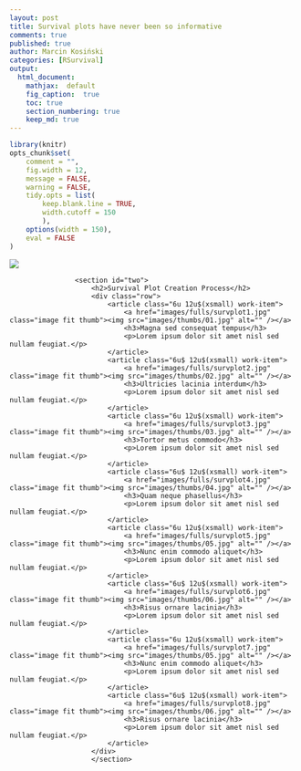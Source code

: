 ```yaml
---
layout: post
title: Survival plots have never been so informative
comments: true
published: true
author: Marcin Kosiński
categories: [RSurvival]
output:
  html_document:
    mathjax:  default
    fig_caption:  true
    toc: true
    section_numbering: true
    keep_md: true
---
```

```r
library(knitr)
opts_chunk$set(
	comment = "",
	fig.width = 12, 
	message = FALSE,
	warning = FALSE,
	tidy.opts = list(
		keep.blank.line = TRUE,
		width.cutoff = 150
		),
	options(width = 150),
	eval = FALSE
)
```
<img src="/images/fulls/kmTCGA.jpg" class="fit image">
<div id ="gallery">
					<section id="two">
						<h2>Survival Plot Creation Process</h2>
						<div class="row">
							<article class="6u 12u$(xsmall) work-item">
								<a href="images/fulls/survplot1.jpg" class="image fit thumb"><img src="images/thumbs/01.jpg" alt="" /></a>
								<h3>Magna sed consequat tempus</h3>
								<p>Lorem ipsum dolor sit amet nisl sed nullam feugiat.</p>
							</article>
							<article class="6u$ 12u$(xsmall) work-item">
								<a href="images/fulls/survplot2.jpg" class="image fit thumb"><img src="images/thumbs/02.jpg" alt="" /></a>
								<h3>Ultricies lacinia interdum</h3>
								<p>Lorem ipsum dolor sit amet nisl sed nullam feugiat.</p>
							</article>
							<article class="6u 12u$(xsmall) work-item">
								<a href="images/fulls/survplot3.jpg" class="image fit thumb"><img src="images/thumbs/03.jpg" alt="" /></a>
								<h3>Tortor metus commodo</h3>
								<p>Lorem ipsum dolor sit amet nisl sed nullam feugiat.</p>
							</article>
							<article class="6u$ 12u$(xsmall) work-item">
								<a href="images/fulls/survplot4.jpg" class="image fit thumb"><img src="images/thumbs/04.jpg" alt="" /></a>
								<h3>Quam neque phasellus</h3>
								<p>Lorem ipsum dolor sit amet nisl sed nullam feugiat.</p>
							</article>
							<article class="6u 12u$(xsmall) work-item">
								<a href="images/fulls/survplot5.jpg" class="image fit thumb"><img src="images/thumbs/05.jpg" alt="" /></a>
								<h3>Nunc enim commodo aliquet</h3>
								<p>Lorem ipsum dolor sit amet nisl sed nullam feugiat.</p>
							</article>
							<article class="6u$ 12u$(xsmall) work-item">
								<a href="images/fulls/survplot6.jpg" class="image fit thumb"><img src="images/thumbs/06.jpg" alt="" /></a>
								<h3>Risus ornare lacinia</h3>
								<p>Lorem ipsum dolor sit amet nisl sed nullam feugiat.</p>
							</article>
							<article class="6u 12u$(xsmall) work-item">
								<a href="images/fulls/survplot7.jpg" class="image fit thumb"><img src="images/thumbs/05.jpg" alt="" /></a>
								<h3>Nunc enim commodo aliquet</h3>
								<p>Lorem ipsum dolor sit amet nisl sed nullam feugiat.</p>
							</article>
							<article class="6u$ 12u$(xsmall) work-item">
								<a href="images/fulls/survplot8.jpg" class="image fit thumb"><img src="images/thumbs/06.jpg" alt="" /></a>
								<h3>Risus ornare lacinia</h3>
								<p>Lorem ipsum dolor sit amet nisl sed nullam feugiat.</p>
							</article>
						</div>
						</section>
</div>